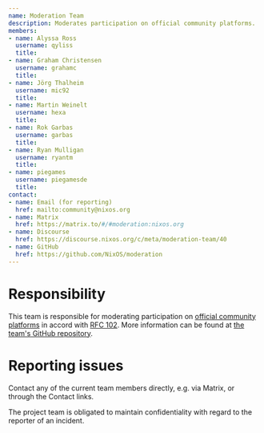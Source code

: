 ```yaml
---  
name: Moderation Team
description: Moderates participation on official community platforms.
members:
- name: Alyssa Ross
  username: qyliss
  title: 
- name: Graham Christensen
  username: grahamc
  title: 
- name: Jörg Thalheim
  username: mic92
  title: 
- name: Martin Weinelt
  username: hexa
  title: 
- name: Rok Garbas
  username: garbas
  title: 
- name: Ryan Mulligan
  username: ryantm
  title:
- name: piegames
  username: piegamesde
  title:
contact:
- name: Email (for reporting)
  href: mailto:community@nixos.org
- name: Matrix
  href: https://matrix.to/#/#moderation:nixos.org
- name: Discourse
  href: https://discourse.nixos.org/c/meta/moderation-team/40
- name: GitHub
  href: https://github.com/NixOS/moderation
---
```

# Responsibility

This team is responsible for moderating participation on [official community platforms](/community/#platforms) in accord with [RFC 102](https://github.com/NixOS/rfcs/blob/master/rfcs/0102-moderation-team.md).
More information can be found at [the team's GitHub repository](https://github.com/NixOS/moderation).

# Reporting issues

Contact any of the current team members directly, e.g. via Matrix, or through the Contact links.

The project team is obligated to maintain confidentiality with regard to the reporter of an incident.
